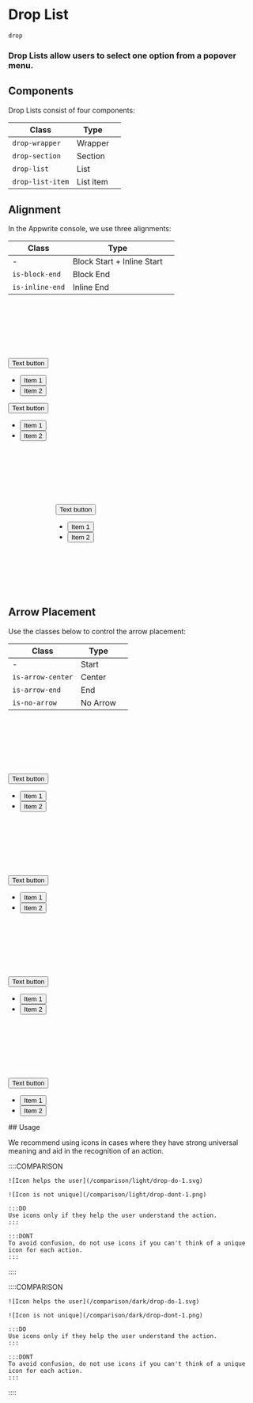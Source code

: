 # Drop List

`drop`

### Drop Lists allow users to select one option from a popover menu.

## Components

Drop Lists consist of four components:

| Class            | Type      |     |
| ---------------- | --------- | --- |
| `drop-wrapper`   | Wrapper   |     |
| `drop-section`   | Section   |     |
| `drop-list`      | List      |     |
| `drop-list-item` | List item |     |

## Alignment

In the Appwrite console, we use three alignments:

| Class           | Type                       |     |
| --------------- | -------------------------- | --- |
| -               | Block Start + Inline Start |     |
| `is-block-end`  | Block End                  |     |
| `is-inline-end` | Inline End                 |     |

<Preview vertical>
  <div class="drop-wrapper" style="margin-top: 8rem">
    <button class="transparent-button">
      <span class="text">Text button</span>
    </button>
    <div class="drop">
      <section class="drop-section">
        <ul class="drop-list">
          <li class="drop-list-item">
            <button class="drop-button">
              <span class="text">Item 1</span>
            </button>
          </li>
          <li class="drop-list-item">
            <button class="drop-button">
              <span class="text">Item 2</span>
            </button>
          </li>
        </ul>
      </section>
    </div>
  </div>

<div class="drop-wrapper">
  <button class="transparent-button">
    <span class="text">Text button</span>
  </button>
  <div class="drop is-block-end">
    <section class="drop-section">
      <ul class="drop-list">
        <li class="drop-list-item">
          <button class="drop-button">
            <span class="text">Item 1</span>
          </button>
        </li>
        <li class="drop-list-item">
          <button class="drop-button">
            <span class="text">Item 2</span>
          </button>
        </li>
      </ul>
    </section>
  </div>
</div>

<div class="drop-wrapper" style="margin: 8rem 0 8rem 6rem">
    <button class="transparent-button">
        <span class="text">Text button</span>
    </button>
    <div class="drop is-block-end is-inline-end is-arrow-end">
        <section class="drop-section">
            <ul class="drop-list">
                <li class="drop-list-item">
                    <button class="drop-button">
                        <span class="text">Item 1</span>
                    </button>
                </li>
                <li class="drop-list-item">
                    <button class="drop-button">
                        <span class="text">Item 2</span>
                    </button>
                </li>
            </ul>
        </section>
    </div>
</div>
</Preview>

## Arrow Placement

Use the classes below to control the arrow placement:

| Class             | Type     |     |
| ----------------- | -------- | --- |
| -                 | Start    |     |
| `is-arrow-center` | Center   |     |
| `is-arrow-end`    | End      |     |
| `is-no-arrow`     | No Arrow |     |

<Preview vertical>
  <div class="drop-wrapper" style="margin-top: 8rem">
    <button class="transparent-button">
      <span class="text">Text button</span>
    </button>
    <div class="drop">
      <section class="drop-section">
        <ul class="drop-list">
          <li class="drop-list-item">
            <button class="drop-button">
              <span class="text">Item 1</span>
            </button>
          </li>
          <li class="drop-list-item">
            <button class="drop-button">
              <span class="text">Item 2</span>
            </button>
          </li>
        </ul>
      </section>
    </div>
  </div>
  <div class="drop-wrapper" style="margin-top: 8rem">
    <button class="transparent-button">
      <span class="text">Text button</span>
    </button>
    <div class="drop is-arrow-center">
      <section class="drop-section">
        <ul class="drop-list">
          <li class="drop-list-item">
            <button class="drop-button">
              <span class="text">Item 1</span>
            </button>
          </li>
          <li class="drop-list-item">
            <button class="drop-button">
              <span class="text">Item 2</span>
            </button>
          </li>
        </ul>
      </section>
    </div>
  </div>
  <div class="drop-wrapper" style="margin-top: 8rem">
    <button class="transparent-button">
      <span class="text">Text button</span>
    </button>
    <div class="drop is-arrow-end">
      <section class="drop-section">
        <ul class="drop-list">
          <li class="drop-list-item">
            <button class="drop-button">
              <span class="text">Item 1</span>
            </button>
          </li>
          <li class="drop-list-item">
            <button class="drop-button">
              <span class="text">Item 2</span>
            </button>
          </li>
        </ul>
      </section>
    </div>
  </div>
  <div class="drop-wrapper" style="margin-top: 8rem">
    <button class="transparent-button">
      <span class="text">Text button</span>
    </button>
    <div class="drop is-no-arrow">
      <section class="drop-section">
        <ul class="drop-list">
          <li class="drop-list-item">
            <button class="drop-button">
              <span class="text">Item 1</span>
            </button>
          </li>
          <li class="drop-list-item">
            <button class="drop-button">
              <span class="text">Item 2</span>
            </button>
          </li>
        </ul>
      </section>
    </div>
  </div>
</Preview>
## Usage

We recommend using icons in cases where they have strong universal meaning and aid in the recognition of an action.

<div class="u-only-light u-margin-block-start-52">
  ::::COMPARISON

    ![Icon helps the user](/comparison/light/drop-do-1.svg)

    ![Icon is not unique](/comparison/light/drop-dont-1.png)

    :::DO
    Use icons only if they help the user understand the action. 
    :::

    :::DONT
    To avoid confusion, do not use icons if you can't think of a unique icon for each action.
    :::

  ::::
</div>

<div class="u-only-dark u-margin-block-start-52">
  ::::COMPARISON

    ![Icon helps the user](/comparison/dark/drop-do-1.svg)

    ![Icon is not unique](/comparison/dark/drop-dont-1.png)

    :::DO
    Use icons only if they help the user understand the action. 
    :::

    :::DONT
    To avoid confusion, do not use icons if you can't think of a unique icon for each action.
    :::

  ::::
</div>
